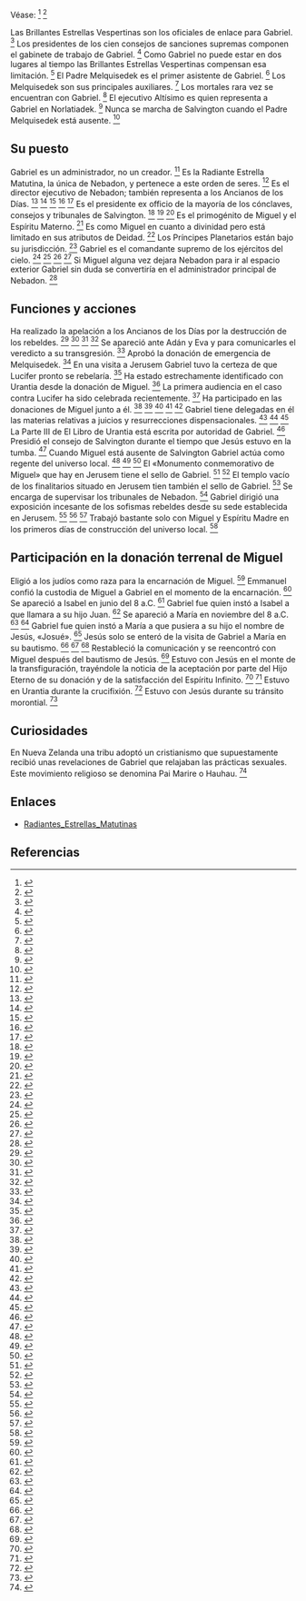 Véase: <ref>{{lib|LU|33|4}}</ref> <ref>{{lib|LU|189|1|5,10}}</ref> 

Las Brillantes Estrellas Vespertinas son los oficiales de enlace para Gabriel. <ref>{{lib|LU|37|2|1-3}}</ref> Los presidentes de los cien consejos de sanciones supremas componen el gabinete de trabajo de Gabriel. <ref>{{lib|LU|33|8|4}}</ref> Como Gabriel no puede estar en dos lugares al tiempo las Brillantes Estrellas Vespertinas compensan esa limitación. <ref>{{lib|LU|37|2|2}}</ref> El Padre Melquisedek es el primer asistente de Gabriel. <ref>{{lib|LU|33|6|2}}</ref> Los Melquisedek son sus principales auxiliares. <ref>{{lib|LU|35|2|5}}</ref> Los mortales rara vez se encuentran con Gabriel. <ref>{{lib|LU|33|4|8}}</ref> El ejecutivo Altísimo es quien representa a Gabriel en Norlatiadek. <ref>{{lib|LU|43|5|7}}</ref> Nunca se marcha de Salvington cuando el Padre Melquisedek está ausente. <ref>{{lib|LU|35|1|2}}</ref> 

== {{anchor|su_puesto}} Su puesto ==

Gabriel es un administrador, no un creador. <ref>{{lib|LU|33|4|2,4,7}}</ref> Es la Radiante Estrella Matutina, la única de Nebadon, y pertenece a este orden de seres. <ref>{{lib|LU|33|4|1}}</ref> Es el director ejecutivo de Nebadon; también representa a los Ancianos de los Días. <ref>{{lib|LU|33|0|1}}</ref> <ref>{{lib|LU|33|4|5-6}}</ref> <ref>{{lib|LU|33|6|1}}</ref> <ref>{{lib|LU|37|1|9}}</ref> <ref>{{lib|LU|50|2|1}}</ref> Es el presidente ex officio de la mayoría de los cónclaves, consejos y tribunales de Salvington. <ref>{{lib|LU|35|1|2}}</ref> <ref>{{lib|LU|37|2|2}}</ref> <ref>{{lib|LU|188|3|12}}</ref> Es el primogénito de Miguel y el Espíritu Materno. <ref>{{lib|LU|33|4|1}}</ref> Es como Miguel en cuanto a divinidad pero está limitado en sus atributos de Deidad. <ref>{{lib|LU|33|4|2-3}}</ref> Los Príncipes Planetarios están bajo su jurisdicción. <ref>{{lib|LU|50|2|1}}</ref> Gabriel es el comandante supremo de los ejércitos del cielo. <ref>{{lib|LU|33|4|6}}</ref> <ref>{{lib|LU|38|6|2}}</ref> <ref>{{lib|LU|168|2|1,8}}</ref> <ref>{{lib|LU|182|3|8}}</ref> Si Miguel alguna vez dejara Nebadon para ir al espacio exterior Gabriel sin duda se convertiría en el administrador principal de Nebadon. <ref>{{lib|LU|55|10|10}}</ref> 

== {{anchor|funciones_y_acciones}} Funciones y acciones ==

Ha realizado la apelación a los Ancianos de los Días por la destrucción de los rebeldes. <ref>{{lib|LU|46|8|1-4}}</ref> <ref>{{lib|LU|53|8|4}}</ref> <ref>{{lib|LU|53|9|4}}</ref> <ref>{{lib|LU|67|4|7}}</ref> Se apareció ante Adán y Eva y para comunicarles el veredicto a su transgresión. <ref>{{lib|LU|75|7|1}}</ref> Aprobó la donación de emergencia de Melquisedek. <ref>{{lib|LU|93|10|2}}</ref> En una visita a Jerusem Gabriel tuvo la certeza de que Lucifer pronto se rebelaría. <ref>{{lib|LU|53|2|4}}</ref> Ha estado estrechamente identificado con Urantia desde la donación de Miguel. <ref>{{lib|LU|33|4|7}}</ref> La primera audiencia en el caso contra Lucifer ha sido celebrada recientemente. <ref>{{lib|LU|54|4|8}}</ref> Ha participado en las donaciones de Miguel junto a él. <ref>{{lib|LU|119|4|2,5}}</ref> <ref>{{lib|LU|119|5|3}}</ref> <ref>{{lib|LU|119|6|2}}</ref> <ref>{{lib|LU|120|0|6}}</ref> <ref>{{lib|LU|189|0|1}}</ref> Gabriel tiene delegadas en él las materias relativas a juicios y resurrecciones dispensacionales. <ref>{{lib|LU|33|4|6}}</ref> <ref>{{lib|LU|74|2|8}}</ref> <ref>{{lib|LU|189|3|1-2}}</ref> La Parte III de El Libro de Urantia está escrita por autoridad de Gabriel. <ref>{{lib|LU|57|0|1}}</ref> Presidió el consejo de Salvington durante el tiempo que Jesús estuvo en la tumba. <ref>{{lib|LU|188|3|12}}</ref> Cuando Miguel está ausente de Salvington Gabriel actúa como regente del universo local. <ref>{{lib|LU|33|2|5}}</ref> <ref>{{lib|LU|33|4|7}}</ref> <ref>{{lib|LU|33|6|1}}</ref> El «Monumento conmemorativo de Miguel» que hay en Jerusem tiene el sello de Gabriel. <ref>{{lib|LU|188|3|11}}</ref> <ref>{{lib|LU|189|1|9}}</ref> El templo vacío de los finalitarios situado en Jerusem tien también el sello de Gabriel. <ref>{{lib|LU|46|5|32}}</ref> Se encarga de supervisar los tribunales de Nebadon. <ref>{{lib|LU|33|7|2}}</ref> Gabriel dirigió una exposición incesante de los sofismas rebeldes desde su sede establecida en Jerusem. <ref>{{lib|LU|53|4|6}}</ref> <ref>{{lib|LU|53|5|4,6}}</ref> <ref>{{lib|LU|67|3|1}}</ref> Trabajó bastante solo con Miguel y Espíritu Madre en los primeros días de construcción del universo local. <ref>{{lib|LU|37|1|10}}</ref> 

== {{anchor|participación_en_la_donación_terrenal_de_Miguel}} Participación en la donación terrenal de Miguel ==

Eligió a los judíos como raza para la encarnación de Miguel. <ref>{{lib|LU|122|0|2-3}}</ref> Emmanuel confió la custodia de Miguel a Gabriel en el momento de la encarnación. <ref>{{lib|LU|120|3|11}}</ref> Se apareció a Isabel en junio del 8 a.C. <ref>{{lib|LU|122|2}}</ref> Gabriel fue quien instó a Isabel a que llamara a su hijo Juan. <ref>{{lib|LU|122|2|3}}</ref> Se apareció a María en noviembre del 8 a.C. <ref>{{lib|LU|122|2|6}}</ref> <ref>{{lib|LU|122|3}}</ref> Gabriel fue quien instó a María a que pusiera a su hijo el nombre de Jesús, «Josué». <ref>{{lib|LU|122|3|1}}</ref> Jesús solo se enteró de la visita de Gabriel a María en su bautismo. <ref>{{lib|LU|126|2|4}}</ref> <ref>{{lib|LU|135|8|7}}</ref> <ref>{{lib|LU|135|9|1}}</ref> Restableció la comunicación y se reencontró con Miguel después del bautismo de Jesús. <ref>{{lib|LU|136|3|4}}</ref> Estuvo con Jesús en el monte de la transfiguración, trayéndole la noticia de la aceptación por parte del Hijo Eterno de su donación y de la satisfacción del Espíritu Infinito. <ref>{{lib|LU|158|1|6}}</ref> <ref>{{lib|LU|158|3|2}}</ref> Estuvo en Urantia durante la crucifixión. <ref>{{lib|LU|186|4|2}}</ref> Estuvo con Jesús durante su tránsito morontial. <ref>{{lib|LU|189|3|4}}</ref> 

== {{anchor|curiosidades}} Curiosidades ==

En Nueva Zelanda una tribu adoptó un cristianismo que supuestamente recibió unas revelaciones de Gabriel que relajaban las prácticas sexuales. Este movimiento religioso se denomina Pai Marire o Hauhau. <ref>{{lib|LU|92|2|5}}</ref> 

== Enlaces ==

* [[Radiantes_Estrellas_Matutinas]]


== Referencias ==
<references />
